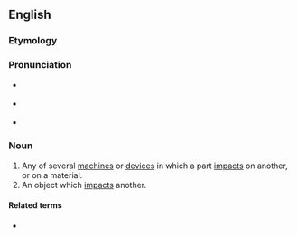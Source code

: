 ==English==

===Etymology===
{{suffix|en|impact|or}}

===Pronunciation===
* {{a|GA}} {{IPA|en|/ɪmˈpæktɚ/}}
* {{a|RP}} {{IPA|en|/ɪmˈpæktə/}}
* {{rhymes|en|æktə(ɹ)}}

===Noun===
{{en-noun}}

# Any of several [[machine]]s or [[device]]s in which a part [[impact]]s on another, or on a material.
# An object which [[impact]]s another.

====Related terms====
* {{sense|something which impacted something}} {{l|en|impactite}}